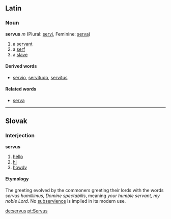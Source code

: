 ==Latin==
===Noun===
'''servus''' ''m'' (Plural: [[servi]], Feminine: [[serva]])

# a [[servant]]
# a [[serf]]
# a [[slave]]
====Derived words====
* [[servio]], [[servitudo]], [[servitus]]

====Related words====
* [[serva]]
----
==Slovak==
===Interjection===
'''servus'''
# [[hello]]
# [[hi]]
# [[howdy]]
==== Etymology ====
The greeting evolved by the commoners greeting their lords with the words ''servus humillimus, Domine spectabilis'', meaning ''your humble servant, my noble Lord''. No [[subservience]] is implied in its modern use.

[[de:servus]]
[[pt:Servus]]